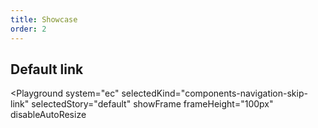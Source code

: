 ```yaml
---
title: Showcase
order: 2
---
```




## Default link

<Playground
  system="ec"
  selectedKind="components-navigation-skip-link"
  selectedStory="default"
  showFrame
  frameHeight="100px"
  disableAutoResize
>
  <SkipLink href={demoContent.href} label={demoContent.label} />
</Playground>
